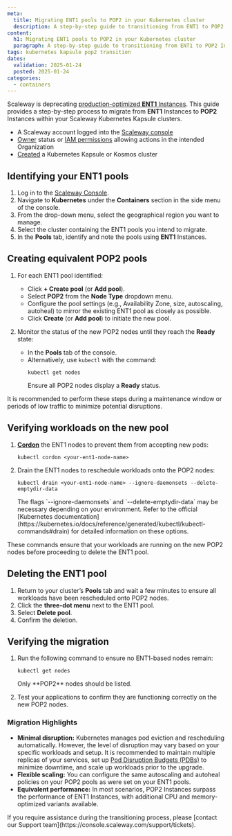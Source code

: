 ```yaml
---
meta:
  title: Migrating ENT1 pools to POP2 in your Kubernetes cluster
  description: A step-by-step guide to transitioning from ENT1 to POP2 Instances in Scaleway's Kubernetes Kapsule clusters, ensuring minimal disruption and optimal performance.
content:
  h1: Migrating ENT1 pools to POP2 in your Kubernetes cluster
  paragraph: A step-by-step guide to transitioning from ENT1 to POP2 Instances in Scaleway's Kubernetes Kapsule clusters, ensuring minimal disruption and optimal performance.
tags: kubernetes kapsule pop2 transition
dates:
  validation: 2025-01-24
  posted: 2025-01-24
categories:
  - containers
---
```


Scaleway is deprecating [production-optimized **ENT1** Instances](/instances/reference-content/production-optimized/). 
This guide provides a step-by-step process to migrate from **ENT1** Instances to **POP2** Instances within your Scaleway Kubernetes Kapsule clusters.

<Macro id="requirements" />

- A Scaleway account logged into the [Scaleway console](https://console.scaleway.com)
- [Owner](/iam/concepts/#owner) status or [IAM permissions](/iam/concepts/#permission) allowing actions in the intended Organization
- [Created](/kubernetes/how-to/create-cluster) a Kubernetes Kapsule or Kosmos cluster

## Identifying your ENT1 pools

1. Log in to the [Scaleway Console](https://console.scaleway.com).
2. Navigate to **Kubernetes** under the **Containers** section in the side menu of the console.
3. From the drop-down menu, select the geographical region you want to manage.
3. Select the cluster containing the ENT1 pools you intend to migrate.
5. In the **Pools** tab, identify and note the pools using **ENT1** Instances.

## Creating equivalent POP2 pools

1. For each ENT1 pool identified:
   - Click **+ Create pool** (or **Add pool**).
   - Select **POP2** from the **Node Type** dropdown menu.
   - Configure the pool settings (e.g., Availability Zone, size, autoscaling, autoheal) to mirror the existing ENT1 pool as closely as possible.
   - Click **Create** (or **Add pool**) to initiate the new pool.

2. Monitor the status of the new POP2 nodes until they reach the **Ready** state:
   - In the **Pools** tab of the console.
   - Alternatively, use `kubectl` with the command:
     ```
     kubectl get nodes
     ```
     Ensure all POP2 nodes display a **Ready** status.

<Message type="tip">
  It is recommended to perform these steps during a maintenance window or periods of low traffic to minimize potential disruptions.
</Message>

## Verifying workloads on the new pool

1. [**Cordon**](https://kubernetes.io/docs/reference/kubectl/generated/kubectl_cordon/) the ENT1 nodes to prevent them from accepting new pods:
   ```
   kubectl cordon <your-ent1-node-name>
   ```

2. Drain the ENT1 nodes to reschedule workloads onto the POP2 nodes:
   ```
   kubectl drain <your-ent1-node-name> --ignore-daemonsets --delete-emptydir-data
   ```
   <Message type="note">
     The flags `--ignore-daemonsets` and `--delete-emptydir-data` may be necessary depending on your environment. Refer to the official [Kubernetes documentation](https://kubernetes.io/docs/reference/generated/kubectl/kubectl-commands#drain) for detailed information on these options.
   </Message>

These commands ensure that your workloads are running on the new POP2 nodes before proceeding to delete the ENT1 pool.

## Deleting the ENT1 pool

1. Return to your cluster’s **Pools** tab and wait a few minutes to ensure all workloads have been rescheduled onto POP2 nodes.
2. Click the **three-dot menu** next to the ENT1 pool.
3. Select **Delete pool**.
4. Confirm the deletion.

## Verifying the migration

1. Run the following command to ensure no ENT1-based nodes remain:
   ```
   kubectl get nodes
   ```
   <Message type="note">
     Only **POP2** nodes should be listed.
   </Message>

2. Test your applications to confirm they are functioning correctly on the new POP2 nodes.

### Migration Highlights

- **Minimal disruption:** Kubernetes manages pod eviction and rescheduling automatically. However, the level of disruption may vary based on your specific workloads and setup. It is recommended to maintain multiple replicas of your services, set up [Pod Disruption Budgets (PDBs)](https://kubernetes.io/docs/tasks/run-application/configure-pdb/) to minimize downtime, and scale up workloads prior to the upgrade.
- **Flexible scaling:** You can configure the same autoscaling and autoheal policies on your POP2 pools as were set on your ENT1 pools.
- **Equivalent performance:** In most scenarios, POP2 Instances surpass the performance of ENT1 Instances, with additional CPU and memory-optimized variants available.

<Message type="tip">
  If you require assistance during the transitioning process, please [contact our Support team](https://console.scaleway.com/support/tickets).
</Message>